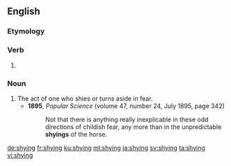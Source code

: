 ==English==

===Etymology===
{{suffix|shy|ing|lang=en}}

===Verb===
{{head|en|present participle}}

# {{present participle of|shy|lang=en|nocat=1}}

===Noun===
{{en-noun}}

# The act of one who shies or turns aside in fear.
#* '''1895''', ''Popular Science'' (volume 47, number 24, July 1895, page 342)
#*: Not that there is anything really inexplicable in these odd directions of childish fear, any more than in the unpredictable '''shyings''' of the horse.

[[de:shying]]
[[fr:shying]]
[[ku:shying]]
[[ml:shying]]
[[ja:shying]]
[[sv:shying]]
[[ta:shying]]
[[vi:shying]]
